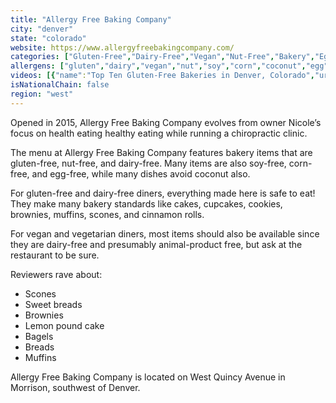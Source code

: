 ```yaml
---
title: "Allergy Free Baking Company"
city: "denver"
state: "colorado"
website: https://www.allergyfreebakingcompany.com/
categories: ["Gluten-Free","Dairy-Free","Vegan","Nut-Free","Bakery","Egg-Free","Coconut-Free","Soy-Free","Corn-Free"]
allergens: ["gluten","dairy","vegan","nut","soy","corn","coconut","egg"]
videos: [{"name":"Top Ten Gluten-Free Bakeries in Denver, Colorado","url":"https://www.youtube.com/watch?v=5puLRbNpSUc"}]
isNationalChain: false
region: "west"
---
```

Opened in 2015, Allergy Free Baking Company evolves from owner Nicole’s focus on health eating healthy eating while running a chiropractic clinic.

The menu at Allergy Free Baking Company features bakery items that are gluten-free, nut-free, and dairy-free. Many items are also soy-free, corn-free, and egg-free, while many dishes avoid coconut also.

For gluten-free and dairy-free diners, everything made here is safe to eat! They make many bakery standards like cakes, cupcakes, cookies, brownies, muffins, scones, and cinnamon rolls.

For vegan and vegetarian diners, most items should also be available since they are dairy-free and presumably animal-product free, but ask at the restaurant to be sure.

Reviewers rave about:
* Scones
* Sweet breads
* Brownies
* Lemon pound cake
* Bagels
* Breads
* Muffins

Allergy Free Baking Company is located on West Quincy Avenue in Morrison, southwest of Denver.
